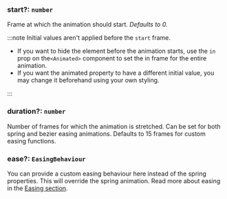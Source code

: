 ### start?: `number`

Frame at which the animation should start. _Defaults to 0._

:::note Initial values aren't applied before the `start` frame.

- If you want to hide the element before the animation starts, use the `in` prop on the`<Animated>` component to set the in frame for the entire animation.
- If you want the animated property to have a different initial value, you may change it beforehand using your own styling.

:::

### duration?: `number`

Number of frames for which the animation is stretched. Can be set for both spring and bezier easing animations. Defaults to 15 frames for custom easing functions.

### ease?: `EasingBehaviour`

You can provide a custom easing behaviour here instead of the spring properties.
This will override the spring animation. Read more about easing in the [Easing section](/docs/category/easing).
